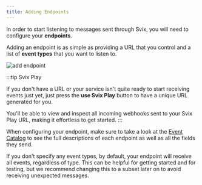 ```yaml
---
title: Adding Endpoints
---
```


In order to start listening to messages sent through Svix, you will need to configure your **endpoints**.

Adding an endpoint is as simple as providing a URL that you control and a list of **event types** that you want to
listen to.

![add endpoint](/img/app-portal/add-endpoint.png)

:::tip Svix Play

If you don't have a URL or your service isn't quite ready to start receiving events just yet,
just press the **use Svix Play** button to have a unique URL generated for you.

You'll be able to view and inspect all incoming webhooks sent to your Svix Play URL, making it
effortless to get started.
:::

When configuring your endpoint, make sure to take a look at the [Event Catalog](./event-catalog) to see the
full descriptions of each endpoint as well as all the fields they send.

If you don't specify any event types, by default, your endpoint will receive all events, regardless of type.
This can be helpful for getting started and for testing, but we recommend changing this to a subset later on
to avoid receiving unexpected messages.
